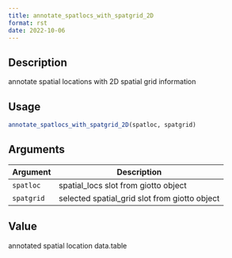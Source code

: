 ```yaml
--- 
title: annotate_spatlocs_with_spatgrid_2D 
format: rst 
date: 2022-10-06 
--- 
```


## Description

annotate spatial locations with 2D spatial grid information


## Usage

```r
annotate_spatlocs_with_spatgrid_2D(spatloc, spatgrid)
```


## Arguments

Argument      |Description
------------- |----------------
`spatloc`     |     spatial_locs slot from giotto object
`spatgrid`     |     selected spatial_grid slot from giotto object


## Value

annotated spatial location data.table


